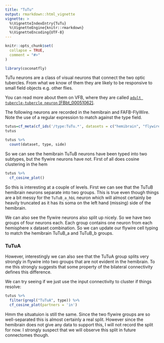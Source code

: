 ```yaml
---
title: "TuTu"
output: rmarkdown::html_vignette
vignette: >
  %\VignetteIndexEntry{TuTu}
  %\VignetteEngine{knitr::rmarkdown}
  %\VignetteEncoding{UTF-8}
---
```


```r
knitr::opts_chunk$set(
  collapse = TRUE,
  comment = "#>"
)
```

```r
library(coconatfly)
```

TuTu neurons are a class of visual neurons that connect the two optic tubercles. From what we know of them they are likely to be responsive to small field objects e.g. other flies.

You can read more about them on VFB, where they are called [`adult tubercle-tubercle neuron` [FBbt_00051062]](https://v2.virtualflybrain.org/org.geppetto.frontend/geppetto?id=FBbt_00051062&i=VFB_00101567,VFB_jrchk7cz).

The following neurons are recorded in the hemibrain and FAFB-FlyWire. Note the use of a regular expression to match against the type field.

```r
tutus=cf_meta(cf_ids('/type:TuTu.*', datasets = c("hemibrain", "flywire")))
tutus
```

```r
tutus %>% 
  count(dataset, type, side)
```
So we can see the hemibrain TuTuB neurons have been typed into two subtypes, but the flywire neurons have not. First of all does
cosine clustering in the hem

```r
tutus %>% 
  cf_cosine_plot()
```

So this is interesting at a couple of levels. First we can see that the TuTuB
hemibrain neurons separate into two groups. This is true even though things are
a bit messy for the
`TuTuB_a_hbL` neuron which will almost certainly be heavily truncated as it has 
its soma on the left hand (missing) side of the hemibrain.

We can also see the flywire neurons also split up nicely. So we have two groups
of four neurons each. Each group contains one neuron from each hemisphere x dataset combination. So we can update our flywire cell typing to match the hemibrain
TuTuB_a and TuTuB_b groups.


### TuTuA

However, interestingly we can also see that the TuTuA group splits very strongly
in flywire into two groups that are not evident in the hemibrain. To me this
strongly suggests that some property of the bilateral connectivity defines this
difference. 

We can try seeing if we just use the input connectivity to cluster if things
resolve:

```r
tutus %>% 
  filter(grepl("TuTuA", type)) %>% 
  cf_cosine_plot(partners = 'in')
```

Hmm the situatuion is still the same. Since the two flywire groups are so well-separated
this is almost certainly a real split. However since the hemibrain does not give
any data to support this, I will not record the split for now. I strongly suspect that
we will observe this split in future connectomes though.

